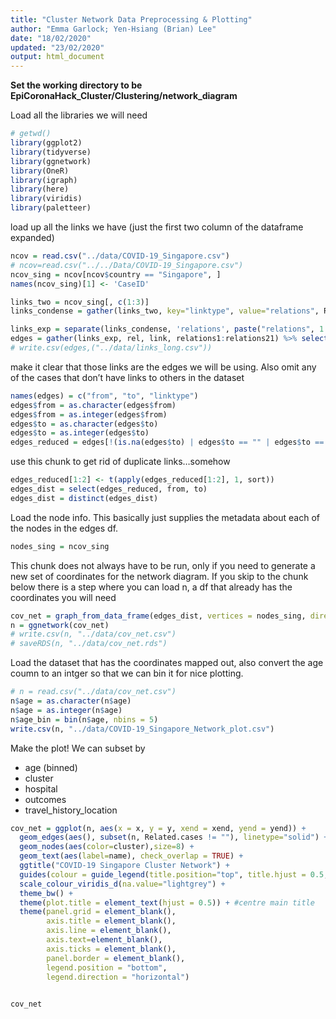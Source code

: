 ```yaml
---
title: "Cluster Network Data Preprocessing & Plotting"
author: "Emma Garlock; Yen-Hsiang (Brian) Lee"
date: "18/02/2020"
updated: "23/02/2020"
output: html_document
---
```


**Set the working directory to be EpiCoronaHack_Cluster/Clustering/network_diagram**

Load all the libraries we will need 
```r
# getwd()
library(ggplot2)
library(tidyverse)
library(ggnetwork)
library(OneR)
library(igraph)
library(here)
library(viridis)
library(paletteer)
```

load up all the links we have (just the first two column of the dataframe expanded)
```r
ncov = read.csv("../data/COVID-19_Singapore.csv")
# ncov=read.csv("../../Data/COVID-19_Singapore.csv")
ncov_sing = ncov[ncov$country == "Singapore", ]
names(ncov_sing)[1] <- 'CaseID'
```


```r
links_two = ncov_sing[, c(1:3)]
links_condense = gather(links_two, key="linktype", value="relations", Related.cases:Cluster.links)
```

```r
links_exp = separate(links_condense, 'relations', paste("relations", 1:21, sep=""), sep=",", extra="drop")
edges = gather(links_exp, rel, link, relations1:relations21) %>% select("CaseID", "link", "linktype")
# write.csv(edges,("../data/links_long.csv"))
```
make it clear that those links are the edges we will be using. Also omit any of the cases that don't have  links to others in the dataset 
```r
names(edges) = c("from", "to", "linktype")
edges$from = as.character(edges$from)
edges$from = as.integer(edges$from)
edges$to = as.character(edges$to)
edges$to = as.integer(edges$to)
edges_reduced = edges[!(is.na(edges$to) | edges$to == "" | edges$to == " "), ]

```
use this chunk to get rid of duplicate links...somehow
```r
edges_reduced[1:2] <- t(apply(edges_reduced[1:2], 1, sort))
edges_dist = select(edges_reduced, from, to)
edges_dist = distinct(edges_dist)

```

Load the node info. This basically just supplies the metadata about each of the nodes in the edges df. 
```r
nodes_sing = ncov_sing
```
This chunk does not always have to be run, only if you need to generate a new set of coordinates for the network diagram. If you skip to the chunk below there is a step where you can load n, a df that already has the coordinates you will need 
```r
cov_net = graph_from_data_frame(edges_dist, vertices = nodes_sing, directed = FALSE)
n = ggnetwork(cov_net)
# write.csv(n, "../data/cov_net.csv")
# saveRDS(n, "../data/cov_net.rds")
```

Load the dataset that has the coordinates mapped out, also convert the age coumn to an intger so that we can bin it for nice plotting.
```r
# n = read.csv("../data/cov_net.csv")
n$age = as.character(n$age)
n$age = as.integer(n$age)
n$age_bin = bin(n$age, nbins = 5)
write.csv(n, "../data/COVID-19_Singapore_Network_plot.csv")
```
Make the plot! 
We can subset by 

 * age (binned)
 * cluster 
 * hospital 
 * outcomes 
 * travel_history_location 
```r

cov_net = ggplot(n, aes(x = x, y = y, xend = xend, yend = yend)) +
  geom_edges(aes(), subset(n, Related.cases != ""), linetype="solid") +
  geom_nodes(aes(color=cluster),size=8) +
  geom_text(aes(label=name), check_overlap = TRUE) +
  ggtitle("COVID-19 Singapore Cluster Network") +
  guides(colour = guide_legend(title.position="top", title.hjust = 0.5, override.aes = list(size=3))) +
  scale_colour_viridis_d(na.value="lightgrey") +
  theme_bw() +
  theme(plot.title = element_text(hjust = 0.5)) + #centre main title
  theme(panel.grid = element_blank(),
        axis.title = element_blank(),
        axis.line = element_blank(),
        axis.text=element_blank(),
        axis.ticks = element_blank(),
        panel.border = element_blank(),
        legend.position = "bottom",
        legend.direction = "horizontal")

 
cov_net

```



